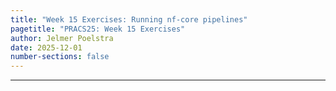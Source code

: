 ```yaml
---
title: "Week 15 Exercises: Running nf-core pipelines"
pagetitle: "PRACS25: Week 15 Exercises"
author: Jelmer Poelstra
date: 2025-12-01
number-sections: false
---
```


---------

<hr style="height:1pt; visibility:hidden;" />
